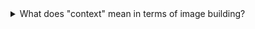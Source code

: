 <details>
<summary>What does "context" mean in terms of image building?</summary>

<br/>

The context is archived and sent to the Docker daemon before starting to process the Dockerfile. All references of local files within the Dockerfile are relative to the root directory of the context. 

That means that a Dockerfile statement such as `COPY ./src /app` would copy the folder `src/` within the context path into the path `/app` within the container image. So, if the context would be `/my/project/database`, for example, the folder that would be copied into `/app` would have the absolute path `/my/project/database/src` on your local computer.

</details>

